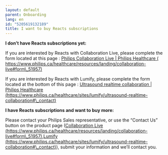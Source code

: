 ```yaml
---
layout: default
parent: Onboarding
lang: en
id: "5205619132189"
title: I want to buy Reacts subscriptions
---
```

**I don’t have Reacts subscriptions yet:**

If you are interested by Reacts with Collaboration Live, please complete the form located at this page : [Philips Collaboration Live | Philips Healthcare ( https://www.philips.ca/healthcare/resources/landing/collaboration-live#form\_51957)](https://www.philips.ca/healthcare/resources/landing/collaboration-live#form_51957)

If you are interested by Reacts with Lumify, please complete the form located at the bottom of this page : [Ultrasound realtime collaboration | Philips Healthcare (https://www.philips.ca/healthcare/sites/lumify/ultrasound-realtime-collaboration#\_contact)](https://www.philips.ca/healthcare/sites/lumify/ultrasound-realtime-collaboration#_contact)

**I have Reacts subscriptions and want to buy more:**

Please contact your Philips Sales representative, or use the “Contact Us” button on the product page ([Collaboration Live (https://www.philips.ca/healthcare/resources/landing/collaboration-live#form\_51957)](https://www.philips.ca/healthcare/resources/landing/collaboration-live#form_51957),[Lumify (https://www.philips.ca/healthcare/sites/lumify/ultrasound-realtime-collaboration#\_contact)](https://www.philips.ca/healthcare/sites/lumify/ultrasound-realtime-collaboration#_contact)), submit your information and we’ll contact you.


